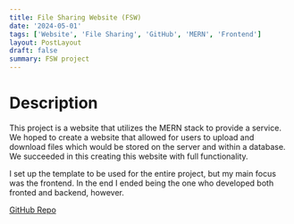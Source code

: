 ```yaml
---
title: File Sharing Website (FSW)
date: '2024-05-01'
tags: ['Website', 'File Sharing', 'GitHub', 'MERN', 'Frontend']
layout: PostLayout
draft: false
summary: FSW project
---
```


# Description

This project is a website that utilizes the MERN stack to provide a service.
We hoped to create a website that allowed for users to upload and download files which would be stored on the server and within a database.
We succeeded in this creating this website with full functionality.

I set up the template to be used for the entire project, but my main focus was the frontend.
In the end I ended being the one who developed both fronted and backend, however.


[GitHub Repo](https://github.com/EZRA-DVLPR/Comp680FSWeb)